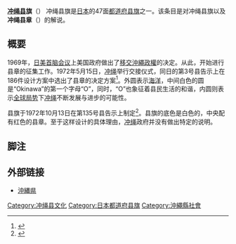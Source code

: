 {{National flag infobox
|Name = 冲绳县旗
|Article =
|Image =Flag of Okinawa Prefecture.svg
|Use = 110000
|Symbol =
|Proportion = 2:3
|Adoption = 1972年10月13日
|Design = |Diminutive =
}}
'''[[冲绳县|冲绳县]]旗'''（{{jpn|j=沖縄県旗|hg=おきなわけんき|rm=Okinawa ken ki|f=}}）
冲绳县旗是[[日本|日本]]的47面[[日本都道府县旗帜|都道府县旗]]之一。该条目是对冲绳县旗以及'''冲绳县章'''（{{jpn|j=沖縄県章|hg=おきなわけんしょう|rm=Okinawa ken ki|f=}}）的解说。

==概要==
1969年，[[日美首脑会议|日美首脑会议]]上美国政府做出了[[沖繩政權移交|移交沖繩政權]]的决定。从此，开始进行县章的征集工作。1972年5月15日，[[冲绳|冲绳]]举行交接仪式，同日的第3号县告示上在186件设计方案中选出了县章的决定方案<ref>{{cite web |url =http://www.pref.okinawa.jp/reiki/34790250000300000000/34790250000300000000/34790250000300000000_blk0.html |title =沖縄県章の制定 昭和47年５月15日 告示第３号 |date = |language =ja |publisher =沖縄県 |accessdate = |archive-url =https://www.webcitation.org/65W3Z1zr1?url=http://www.pref.okinawa.jp/reiki/34790250000300000000/34790250000300000000/34790250000300000000_blk0.html |archive-date =2012-02-17 |dead-url =yes }}</ref>。外圆表示[[海洋|海洋]]，中间白色的圆是“Okinawa”的第一个字母“O”，同时，“O”也象征着县民生活的和谐，内圆则表示[[全球局势|全球局势]]下[[冲绳|冲绳]]不断发展与进步的可能性。

县旗于1972年10月13日在第135号县告示上制定<ref>{{cite web|url =http://www.pref.okinawa.jp/reiki/34790250013500000000/34790250013500000000/34790250013500000000_blk0.html|title =沖縄県旗の制定 昭和47年10月13日 告示第135号|date =|language =ja|publisher =沖縄県|accessdate =|archive-url =https://www.webcitation.org/65W3ZcrfR?url=http://www.pref.okinawa.jp/reiki/34790250013500000000/34790250013500000000/34790250013500000000_blk0.html|archive-date =2012-02-17|dead-url =yes}}</ref>。县旗的底色是白色的，中央配有红色的县章。至于这样设计的具体理由，[[冲绳|冲绳]]政府并没有做出特定的说明。

== 脚注 ==
{{Reflist}}

== 外部链接 ==
* [http://www.pref.okinawa.jp/ 沖縄県]{{Wayback|url=http://www.pref.okinawa.jp/ |date=20130429121840 }}

{{日本都道府县旗}}

[[Category:冲绳县文化|Category:冲绳县文化]]
[[Category:日本都道府县旗|Category:日本都道府县旗]]
[[Category:沖繩縣社會|Category:沖繩縣社會]]